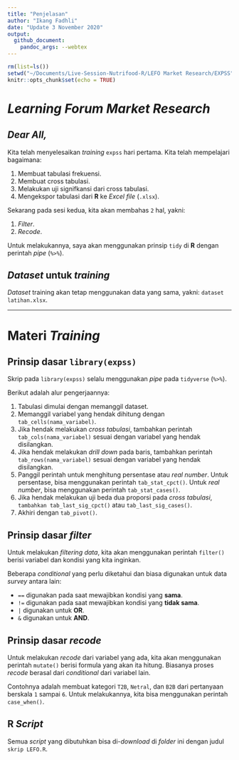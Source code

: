 ```yaml
---
title: "Penjelasan"
author: "Ikang Fadhli"
date: "Update 3 November 2020"
output: 
  github_document:
    pandoc_args: --webtex
---
```


```r
rm(list=ls())
setwd("~/Documents/Live-Session-Nutrifood-R/LEFO Market Research/EXPSS")
knitr::opts_chunk$set(echo = TRUE)
```

# _Learning Forum Market Research_

## _Dear All,_

Kita telah menyelesaikan _training_ `expss` hari pertama. Kita telah mempelajari bagaimana:

1. Membuat tabulasi frekuensi.
1. Membuat cross tabulasi.
1. Melakukan uji signifkansi dari cross tabulasi.
1. Mengekspor tabulasi dari __R__ ke _Excel file_ (`.xlsx`).

Sekarang pada sesi kedua, kita akan membahas `2` hal, yakni:

1. _Filter_.
1. _Recode_.

Untuk melakukannya, saya akan menggunakan prinsip `tidy` di __R__ dengan perintah _pipe_ (`%>%`).

## _Dataset_ untuk _training_

_Dataset_ training akan tetap menggunakan data yang sama, yakni: `dataset latihan.xlsx`.

---

# Materi _Training_


## Prinsip dasar `library(expss)`

Skrip pada `library(expss)` selalu menggunakan _pipe_ pada `tidyverse` (` %>% `).

Berikut adalah alur pengerjaannya:

1. Tabulasi dimulai dengan memanggil dataset.
1. Memanggil variabel yang hendak dihitung dengan `tab_cells(nama_variabel)`.
1. Jika hendak melakukan _cross tabulasi_, tambahkan perintah `tab_cols(nama_variabel)` sesuai dengan variabel yang hendak disilangkan.
1. Jika hendak melakukan _drill down_ pada baris, tambahkan perintah `tab_rows(nama_variabel)` sesuai dengan variabel yang hendak disilangkan.
1. Panggil perintah untuk menghitung persentase atau _real number_. Untuk persentase, bisa menggunakan perintah `tab_stat_cpct()`. Untuk _real number_, bisa menggunakan perintah `tab_stat_cases()`.
1. Jika hendak melakukan uji beda dua proporsi pada _cross tabulasi_, `tambahkan tab_last_sig_cpct()` atau `tab_last_sig_cases()`.
1. Akhiri dengan `tab_pivot()`.

## Prinsip dasar _filter_

Untuk melakukan _filtering data_, kita akan menggunakan perintah `filter()` berisi variabel dan kondisi yang kita inginkan.

Beberapa _conditional_ yang perlu diketahui dan biasa digunakan untuk data _survey_ antara lain:

- `==` digunakan pada saat mewajibkan kondisi yang __sama__.
- `!=` digunakan pada saat mewajibkan kondisi yang __tidak sama__.
- `|` digunakan untuk __OR__.
- `&` digunakan untuk __AND__.

## Prinsip dasar _recode_

Untuk melakukan _recode_ dari variabel yang ada, kita akan menggunakan perintah `mutate()` berisi formula yang akan ita hitung. Biasanya proses _recode_ berasal dari _conditional_ dari variabel lain.

Contohnya adalah membuat kategori `T2B`, `Netral`, dan `B2B` dari pertanyaan berskala `1` sampai `6`. Untuk melakukannya, kita bisa menggunakan perintah `case_when()`.

## __R__ _Script_

Semua _script_ yang dibutuhkan bisa di-_download_ di _folder_ ini dengan judul `skrip LEFO.R`.
